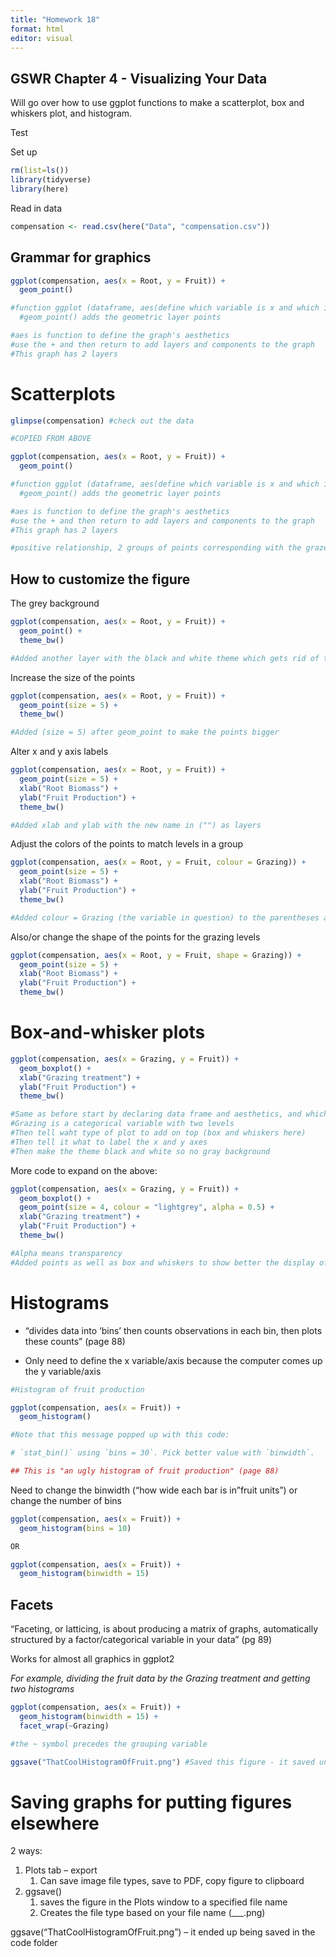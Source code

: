 ```yaml
---
title: "Homework 18"
format: html
editor: visual
---
```


## GSWR Chapter 4 - Visualizing Your Data

Will go over how to use ggplot functions to make a scatterplot, box and whiskers plot, and histogram.

Test

Set up

```r
rm(list=ls())
library(tidyverse)
library(here)
```

Read in data

```r
compensation <- read.csv(here("Data", "compensation.csv"))
```

## Grammar for graphics

```r
ggplot(compensation, aes(x = Root, y = Fruit)) + 
  geom_point()

#function ggplot (dataframe, aes(define which variable is x and which is y)) + 
  #geom_point() adds the geometric layer points

#aes is function to define the graph's aesthetics
#use the + and then return to add layers and components to the graph
#This graph has 2 layers
```

# Scatterplots

```r
glimpse(compensation) #check out the data
```

```r
#COPIED FROM ABOVE

ggplot(compensation, aes(x = Root, y = Fruit)) + 
  geom_point()

#function ggplot (dataframe, aes(define which variable is x and which is y)) + 
  #geom_point() adds the geometric layer points

#aes is function to define the graph's aesthetics
#use the + and then return to add layers and components to the graph
#This graph has 2 layers

#positive relationship, 2 groups of points corresponding with the grazed and ungrazed treatments
```

## How to customize the figure

The grey background

```r
ggplot(compensation, aes(x = Root, y = Fruit)) + 
  geom_point() +
  theme_bw()

#Added another layer with the black and white theme which gets rid of the grey.

```

Increase the size of the points

```r
ggplot(compensation, aes(x = Root, y = Fruit)) +
  geom_point(size = 5) +
  theme_bw()

#Added (size = 5) after geom_point to make the points bigger
```

Alter x and y axis labels

```r
ggplot(compensation, aes(x = Root, y = Fruit)) +
  geom_point(size = 5) +
  xlab("Root Biomass") +
  ylab("Fruit Production") +
  theme_bw()

#Added xlab and ylab with the new name in ("") as layers
```

Adjust the colors of the points to match levels in a group

```r
ggplot(compensation, aes(x = Root, y = Fruit, colour = Grazing)) +
  geom_point(size = 5) +
  xlab("Root Biomass") +
  ylab("Fruit Production") +
  theme_bw()

#Added colour = Grazing (the variable in question) to the parentheses after aes() to differentiate by color
```

Also/or change the shape of the points for the grazing levels

```r
ggplot(compensation, aes(x = Root, y = Fruit, shape = Grazing)) +
  geom_point(size = 5) +
  xlab("Root Biomass") +
  ylab("Fruit Production") +
  theme_bw()
```

# Box-and-whisker plots

```r
ggplot(compensation, aes(x = Grazing, y = Fruit)) +
  geom_boxplot() +
  xlab("Grazing treatment") +
  ylab("Fruit Production") +
  theme_bw()

#Same as before start by declaring data frame and aesthetics, and which variables to use for each axis
#Grazing is a categorical variable with two levels
#Then tell waht type of plot to add on top (box and whiskers here)
#Then tell it what to label the x and y axes
#Then make the theme black and white so no gray background
```

More code to expand on the above:

```r
ggplot(compensation, aes(x = Grazing, y = Fruit)) +
  geom_boxplot() +
  geom_point(size = 4, colour = "lightgrey", alpha = 0.5) +
  xlab("Grazing treatment") +
  ylab("Fruit Production") +
  theme_bw()

#Alpha means transparency
#Added points as well as box and whiskers to show better the display of data, median, and spread
```

# Histograms

-   "divides data into 'bins' then counts observations in each bin, then plots these counts" (page 88)

-   Only need to define the x variable/axis because the computer comes up the y variable/axis

```r
#Histogram of fruit production

ggplot(compensation, aes(x = Fruit)) +
  geom_histogram()

#Note that this message popped up with this code:

# `stat_bin()` using `bins = 30`. Pick better value with `binwidth`.

## This is "an ugly histogram of fruit production" (page 88)
```

Need to change the binwidth ("how wide each bar is in "fruit units") or change the number of bins

```r
ggplot(compensation, aes(x = Fruit)) +
  geom_histogram(bins = 10)

OR 

ggplot(compensation, aes(x = Fruit)) +
  geom_histogram(binwidth = 15)
```

## Facets

"Faceting, or latticing, is about producing a matrix of graphs, automatically structured by a factor/categorical variable in your data" (pg 89)

Works for almost all graphics in ggplot2

*For example, dividing the fruit data by the Grazing treatment and getting two histograms*

```r
ggplot(compensation, aes(x = Fruit)) +
  geom_histogram(binwidth = 15) +
  facet_wrap(~Grazing)

#the ~ symbol precedes the grouping variable

ggsave("ThatCoolHistogramOfFruit.png") #Saved this figure - it saved under the code folder
```

# Saving graphs for putting figures elsewhere

2 ways:

1.  Plots tab – export
    1.  Can save image file types, save to PDF, copy figure to clipboard
2.  ggsave()
    1.  saves the figure in the Plots window to a specified file name
    2.  Creates the file type based on your file name (\_\_\_.png)

ggsave("ThatCoolHistogramOfFruit.png") – it ended up being saved in the code folder
